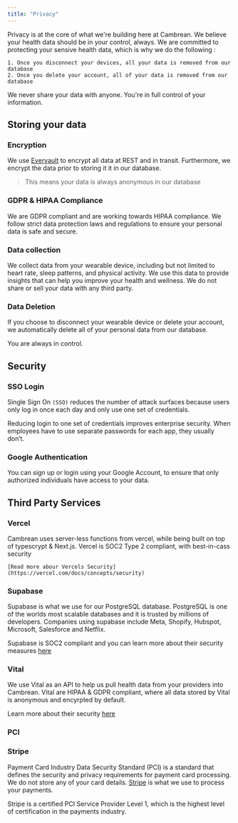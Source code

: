 ```yaml
---
title: "Privacy"
---
```

Privacy is at the core of what we're building here at Cambrean. We believe your health data should be in your control, always. We are committed to protecting your sensive health data, which is why we do the following : 

    1. Once you disconnect your devices, all your data is removed from our database 
    2. Once you delete your account, all of your data is removed from our database 

<Tip>
We never share your data with anyone. You're in full control of your information. 
</Tip>

## Storing your data 
### Encryption
We use [Evervault](https://evervault.com/) to encrypt all data at REST and in transit. Furthermore, we encrypt the data prior to storing it it in our database.

>This means your data is always anonymous in our database

### GDPR & HIPAA Compliance 
We are GDPR compliant and are working towards HIPAA compliance. We follow strict data protection laws and regulations to ensure your personal data is safe and secure.

### Data collection 
We collect data from your wearable device, including but not limited to heart rate, sleep patterns, and physical activity. We use this data to provide insights that can help you improve your health and wellness. We do not share or sell your data with any third party. 

### Data Deletion 
If you choose to disconnect your wearable device or delete your account, we automatically delete all of your personal data from our database.

You are always in control. 

## Security 
### SSO Login 
Single Sign On `(SSO)` reduces the number of attack surfaces because users only log in once each day and only use one set of credentials.

Reducing login to one set of credentials improves enterprise security. When employees have to use separate passwords for each app, they usually don’t.

### Google Authentication 
You can sign up or login using your Google Account, to ensure that only authorized individuals have access to your data.

## Third Party Services 
### Vercel 
Cambrean uses server-less functions from vercel, while being built on top of typescrypt & Next.js. Vercel is SOC2 Type 2 
compliant, with best-in-cass security

    [Read more abour Vercels Security](https://vercel.com/docs/concepts/security)

### Supabase 
Supabase is what we use for our PostgreSQL database. PostgreSQL is one of the worlds most scalable databases and it is trusted by millions of developers. Companies using supabase include Meta, Shopify, Hubspot, Microsoft, Salesforce and Netflix. 

Supabase is SOC2 compliant and you can learn more about their security measures [here](https://security.supabase.com/)

### Vital 
We use Vital as an API to help us pull health data from your providers into Cambrean. Vital are HIPAA & GDPR compliant, where all data stored by Vital is anonymous and encyrpted by default. 

Learn more about their security [here](https://docs.tryvital.io/home/privacy)


### PCI 
### Stripe 
Payment Card Industry Data Security Standard (PCI) is a standard that defines the security and privacy requirements for payment card processing. We do not store any of your card details. [Stripe](https://stripe.com/en-se) is what we use to process your payments. 

Stripe is a certified PCI Service Provider Level 1, which is the highest level of certification in the payments industry.